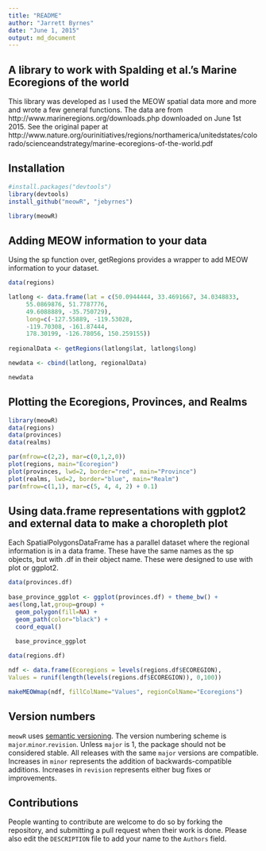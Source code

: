 ```yaml
---
title: "README"
author: "Jarrett Byrnes"
date: "June 1, 2015"
output: md_document
---
```

## A library to work with Spalding et al.'s Marine Ecoregions of the world

This library was developed as I used the MEOW spatial data more and more and wrote a few general functions. The data are from http://www.marineregions.org/downloads.php downloaded on June 1st 2015. See the original paper at http://www.nature.org/ourinitiatives/regions/northamerica/unitedstates/colorado/scienceandstrategy/marine-ecoregions-of-the-world.pdf

##  Installation
```r
#install.packages("devtools")
library(devtools)
install_github("meowR", "jebyrnes")
```
```r
library(meowR)
```

## Adding MEOW information to your data
Using the sp function over, getRegions provides a wrapper to add MEOW information to your dataset.

```r
data(regions)

latlong <- data.frame(lat = c(50.0944444, 33.4691667, 34.0348833, 
     55.0869876, 51.7787776, 
     49.6088889, -35.750729),
     long=c(-127.55889, -119.53028, 
     -119.70308, -161.87444, 
     178.30199, -126.78056, 150.259155))
     
regionalData <- getRegions(latlong$lat, latlong$long)

newdata <- cbind(latlong, regionalData)

newdata
```

## Plotting the Ecoregions, Provinces, and Realms

```r
library(meowR)
data(regions)
data(provinces)
data(realms)

par(mfrow=c(2,2), mar=c(0,1,2,0))
plot(regions, main="Ecoregion")
plot(provinces, lwd=2, border="red", main="Province")
plot(realms, lwd=2, border="blue", main="Realm")
par(mfrow=c(1,1), mar=c(5, 4, 4, 2) + 0.1)
```

## Using data.frame representations with ggplot2 and external data to make a choropleth plot

Each SpatialPolygonsDataFrame has a parallel dataset where the regional information is in a data frame. These have the same names as the sp objects, but with .df in their object name. These were designed to use with plot or ggplot2.

```r
data(provinces.df) 
 
base_province_ggplot <- ggplot(provinces.df) + theme_bw() +
aes(long,lat,group=group) + 
  geom_polygon(fill=NA) +
  geom_path(color="black") +
  coord_equal() 
  
  base_province_ggplot
```

```r
data(regions.df)

ndf <- data.frame(Ecoregions = levels(regions.df$ECOREGION), 
Values = runif(length(levels(regions.df$ECOREGION)), 0,100))

makeMEOWmap(ndf, fillColName="Values", regionColName="Ecoregions")
```

## Version numbers

`meowR` uses [semantic versioning][semver]. The version numbering
scheme is `major`.`minor`.`revision`. Unless `major` is 1, the package
should not be considered stable. All releases with the same `major`
versions are compatible. Increases in `minor` represents the addition of
backwards-compatible additions. Increases in `revision` represents either
bug fixes or improvements.


## Contributions

People wanting to contribute are welcome to do so by forking the repository,
and submitting a pull request when their work is done. Please also edit the
`DESCRIPTION` file to add your name to the `Authors` field.

[semver]: http://semver.org/